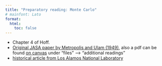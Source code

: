 ```yaml
---
title: "Preparatory reading: Monte Carlo"
# mainfont: Lato
format: 
  html:
    toc: false
---
```


- Chapter 4 of Hoff.
- [Original JASA paper by Metropolis and Ulam (1949)](https://www.tandfonline.com/doi/abs/10.1080/01621459.1949.10483310), also a pdf can be found [on canvas](https://go.canvas.duke.edu/) under "files" -->  "additional readings"
- [historical article from Los Alamos National Laboratory](https://discover.lanl.gov/publications/actinide-research-quarterly/first-quarter-2023/hitting-the-jackpot-the-birth-of-the-monte-carlo-method/)

